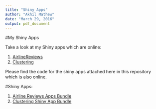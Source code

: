 ```yaml
---
title: "Shiny Apps"
author: "Akhil Mathew"
date: "March 29, 2016"
output: pdf_document
---
```


#My Shiny Apps

Take a look at my Shiny apps which are online:

1. [AirlineReviews](https://akhilmathew.shinyapps.io/AirlineReviews/)
2. [Clustering](https://akhilmathew.shinyapps.io/clustering/)

Please find the code for the shiny apps attached here in this repository which is also online.

#Shiny Apps:

1. [Airline Reviews Apps Bundle](https://www.shinyapps.io/admin/#/application/72318)
2. [Clustering Shiny App Bundle](https://www.shinyapps.io/admin/#/application/68862)


